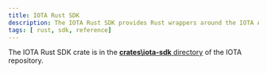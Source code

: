 ```yaml
---
title: IOTA Rust SDK
description: The IOTA Rust SDK provides Rust wrappers around the IOTA API. Using the SDK, you can interact with IOTA networks using the Rust programming language.
tags: [ rust, sdk, reference]
---
```



The IOTA Rust SDK crate is in the [**crates\iota-sdk** directory](https://github.com/iotaledger/iota/tree/develop/crates/iota-sdk) of the IOTA repository.

<README />
